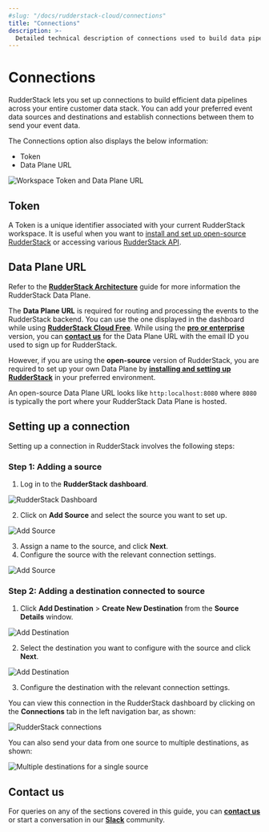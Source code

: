```yaml
---
#slug: "/docs/rudderstack-cloud/connections"
title: "Connections"
description: >-
  Detailed technical description of connections used to build data pipelines in RudderStack.
---
```


# Connections

RudderStack lets you set up connections to build efficient data pipelines across your entire customer data stack. You can add your preferred event data sources and destinations and establish connections between them to send your event data.

The Connections option also displays the below information:
- Token
- Data Plane URL

<img src="../../assets/general/token-dataplane-options.png" alt="Workspace Token and Data Plane URL" />

## Token

A Token is a unique identifier associated with your current RudderStack workspace. It is useful when you want to <a href="https://rudderstack.com/docs/get-started/installing-and-setting-up-rudderstack/">install and set up open-source RudderStack</a> or accessing various <a href="https://rudderstack.com/docs/rudderstack-api">RudderStack API</a>.

## Data Plane URL

<div class="infoBlock">

Refer to the [**RudderStack Architecture**](https://rudderstack.com/docs/get-started/rudderstack-architecture/) guide for more information the RudderStack Data Plane.
</div>

The **Data Plane URL** is required for routing and processing the events to the RudderStack backend. You can use the one displayed in the dashboard while using [**RudderStack Cloud Free**](https://app.rudderlabs.com/signup?type=freetrial). While using the [**pro or enterprise**](https://rudderstack.com/pricing) version, you can [**contact us**](https://rudderstack.com/join-rudderstack-slack-community) for the Data Plane URL with the email ID you used to sign up for RudderStack.

However, if you are using the **open-source** version of RudderStack, you are required to set up your own Data Plane by [**installing and setting up RudderStack**](https://rudderstack.com/docs/get-started/installing-and-setting-up-rudderstack/) in your preferred environment. 

<div class="successBlock">

An open-source Data Plane URL looks like `http:localhost:8080` where `8080` is typically the port where your RudderStack Data Plane is hosted.  
</div>

## Setting up a connection

Setting up a connection in RudderStack involves the following steps:

### Step 1: Adding a source

1. Log in to the **RudderStack dashboard**.

<img src="../../assets/general/connections-dashboard.png" alt="RudderStack Dashboard" />

2. Click on **Add Source** and select the source you want to set up.

<img src="../../assets/2 (30).png" alt="Add Source" />

3. Assign a name to the source, and click **Next**.
4. Configure the source with the relevant connection settings.

<img src="../../assets/general/source-configure.png" alt="Add Source" />

### Step 2: Adding a destination connected to source

1. Click **Add Destination** > **Create New Destination** from the **Source Details** window.

<img src="../../assets/general/Destination-configuration.png" alt="Add Destination" />

2. Select the destination you want to configure with the source and click **Next**.

<img src="../../assets/general/new-destination.png" alt="Add Destination" />

3. Configure the destination with the relevant connection settings.

You can view this connection in the RudderStack dashboard by clicking on the **Connections** tab in the left navigation bar, as shown:

<img src="../../assets/general/connection.png" alt="RudderStack connections" />

You can also send your data from one source to multiple destinations, as shown:

<img src="../../assets/general/rudderstack-onetomany-connection.png" alt="Multiple destinations for a single source" />


## Contact us

For queries on any of the sections covered in this guide, you can [**contact us**](mailto:%20docs@rudderstack.com) or start a conversation in our [**Slack**](https://rudderstack.com/join-rudderstack-slack-community) community.
